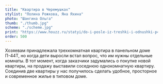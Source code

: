 ```yaml
---
title: "Квартира в Черемушках"
stylist: "Полина Рожкова, Яна Яхина"
photo: "Шангина Ольга"
thumb: "./thumb.jpg"
scheme: "./scheme.jpg"
print: "https://www.houzz.ru/statyi/do-i-posle-iz-treshki-i-odnushki-p44t-bolyshaya-kvartira-dlya-semyi-stsetivw-vs~135948714"
order: 500
---
```

Хозяевам принадлежала трехкомнатная квартира в панельном доме П-44Т, но когда дети выросли встал вопрос, что им нужны отдельные комнаты. В тот момент, когда заказчики задумались о покупке новой квартиры, на  продажу выставили соседнюю однокомнатную квартиру. Соединив две квартиры у нас получилось сделать удобное, просторное и современное жилье в типовом доме.

